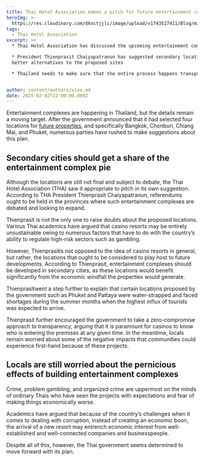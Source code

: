 ```yaml
---
title: Thai Hotel Association makes a pitch for future entertainment complexes
heroImg: >-
  https://res.cloudinary.com/dknctjjlc/image/upload/v1743527411/Blog/miguel-henriques-RfiBK6Y_upQ-unsplash_b10ju1.webp
tags:
  - Thai Hotel Association
excerpt: >+
  * Thai Hotel Association has discussed the upcoming entertainment complexes

  * President Thienprasit Chaiyapatranun has suggested secondary locations as
  better alternatives to the proposed sites

  * Thailand needs to make sure that the entire process happens transparently


author: content/authors/alex.md
date: 2025-02-02T22:00:00.000Z
---
```


Entertainment complexes are happening in Thailand, but the details remain a moving target. After the government announced that it had selected four locations for [future properties](https://www.nationthailand.com/business/economy/40047631), and specifically Bangkok, Chonburi, Chiang Mai, and Phuket, numerous parties have rushed to make suggestions about this plan.

## Secondary cities should get a share of the entertainment complex pie

Although the locations are still not final and subject to debate, the Thai Hotel Association (THA) saw it appropriate to pitch in its own suggestion. According to THA President Thienprasit Chaiyapatranun, referendums ought to be held in the provinces where such entertainment complexes are debated and looking to expand.

Thienprasit is not the only one to raise doubts about the proposed locations. Various Thai academics have argued that casino resorts may be entirely unsustainable owing to numerous factors that have to do with the country’s ability to regulate high-risk sectors such as gambling.

However, Thienprasitis not opposed to the idea of casino resorts in general, but rather, the locations that ought to be considered to play host to future developments. According to Thienprasit, entertainment complexes should be developed in secondary cities, as these locations would benefit significantly from the economic windfall the properties would generate.

Thienprasitwent a step further to explain that certain locations proposed by the government such as Phuket and Pattaya were water-strapped and faced shortages during the summer months when the highest influx of tourists was expected to arrive.

Thienprasit further encouraged the government to take a zero-compromise approach to transparency, arguing that it is paramount for casinos to know who is entering the premises at any given time. In the meantime, locals remain worried about some of the negative impacts that communities could experience first-hand because of these projects.

## Locals are still worried about the pernicious effects of building entertainment complexes

Crime, problem gambling, and organized crime are uppermost on the minds of ordinary Thais who have seen the projects with expectations and fear of making things economically worse.

Academics have argued that because of the country’s challenges when it comes to dealing with corruption, instead of creating an economic boon, the arrival of a new resort may entrench economic interest from well-established and well-connected companies and businesspeople.

Despite all of this, however, the Thai government seems determined to move forward with its plan.



